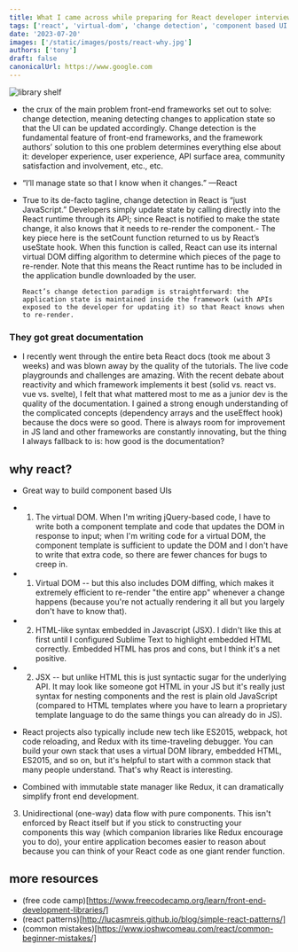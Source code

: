 ```yaml
---
title: What I came across while preparing for React developer interview
tags: ['react', 'virtual-dom', 'change detection', 'component based UI']
date: '2023-07-20'
images: ['/static/images/posts/react-why.jpg']
authors: ['tony']
draft: false
canonicalUrl: https://www.google.com
---
```


<Image
  className="w-full rounded-xl"
  alt="library shelf"
  src="/static/images/posts/react-why.jpg"
  layout="responsive"
  width={450}
  height={250}
/>

<TOCInline toc={props.toc} asDisclosure toHeading={3} />

- the crux of the main problem front-end frameworks set out to solve: change detection, meaning detecting changes to application state so that the UI can be updated accordingly. Change detection is the fundamental feature of front-end frameworks, and the framework authors’ solution to this one problem determines everything else about it: developer experience, user experience, API surface area, community satisfaction and involvement, etc., etc.

- “I’ll manage state so that I know when it changes.” —React
- True to its de-facto tagline, change detection in React is “just JavaScript.” Developers simply update state by calling directly into the React runtime through its API; since React is notified to make the state change, it also knows that it needs to re-render the component.- The key piece here is the setCount function returned to us by React’s useState hook. When this function is called, React can use its internal virtual DOM diffing algorithm to determine which pieces of the page to re-render. Note that this means the React runtime has to be included in the application bundle downloaded by the user.

  ```
  React’s change detection paradigm is straightforward: the application state is maintained inside the framework (with APIs exposed to the developer for updating it) so that React knows when to re-render.
  ```

### They got great documentation

- I recently went through the entire beta React docs (took me about 3 weeks) and was blown away by the quality of the tutorials. The live code playgrounds and challenges are amazing. With the recent debate about reactivity and which framework implements it best (solid vs. react vs. vue vs. svelte), I felt that what mattered most to me as a junior dev is the quality of the documentation. I gained a strong enough understanding of the complicated concepts (dependency arrays and the useEffect hook) because the docs were so good. There is always room for improvement in JS land and other frameworks are constantly innovating, but the thing I always fallback to is: how good is the documentation?

## why react?

- Great way to build component based UIs

- 1. The virtual DOM. When I'm writing jQuery-based code, I have to write both a component template and code that updates the DOM in response to input; when I'm writing code for a virtual DOM, the component template is sufficient to update the DOM and I don't have to write that extra code, so there are fewer chances for bugs to creep in.

- 1. Virtual DOM -- but this also includes DOM diffing, which makes it extremely efficient to re-render "the entire app" whenever a change happens (because you're not actually rendering it all but you largely don't have to know that).

- 2. HTML-like syntax embedded in Javascript (JSX). I didn't like this at first until I configured Sublime Text to highlight embedded HTML correctly. Embedded HTML has pros and cons, but I think it's a net positive.

- 2. JSX -- but unlike HTML this is just syntactic sugar for the underlying API. It may look like someone got HTML in your JS but it's really just syntax for nesting components and the rest is plain old JavaScript (compared to HTML templates where you have to learn a proprietary template language to do the same things you can already do in JS).

- React projects also typically include new tech like ES2015, webpack, hot code reloading, and Redux with its time-traveling debugger. You can build your own stack that uses a virtual DOM library, embedded HTML, ES2015, and so on, but it's helpful to start with a common stack that many people understand. That's why React is interesting.

- Combined with immutable state manager like Redux, it can dramatically simplify front end development.

3. Unidirectional (one-way) data flow with pure components. This isn't enforced by React itself but if you stick to constructing your components this way (which companion libraries like Redux encourage you to do), your entire application becomes easier to reason about because you can think of your React code as one giant render function.

## more resources

- (free code camp)[https://www.freecodecamp.org/learn/front-end-development-libraries/]
- (react patterns)[http://lucasmreis.github.io/blog/simple-react-patterns/]
- (common mistakes)[https://www.joshwcomeau.com/react/common-beginner-mistakes/]
